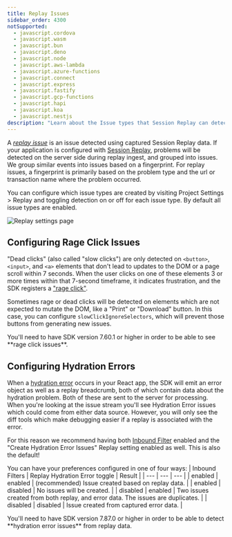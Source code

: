 ```yaml
---
title: Replay Issues
sidebar_order: 4300
notSupported:
  - javascript.cordova
  - javascript.wasm
  - javascript.bun
  - javascript.deno
  - javascript.node
  - javascript.aws-lambda
  - javascript.azure-functions
  - javascript.connect
  - javascript.express
  - javascript.fastify
  - javascript.gcp-functions
  - javascript.hapi
  - javascript.koa
  - javascript.nestjs
description: "Learn about the Issue types that Session Replay can detect."
---
```


A _[replay issue](/product/issues/issue-details/replay-issues/)_ is an issue detected using captured Session Replay data. If your application is configured with [Session Replay](/product/session-replay/), problems will be detected on the server side during replay ingest, and grouped into issues. We group similar events into issues based on a fingerprint. For replay issues, a fingerprint is primarily based on the problem type and the url or transaction name where the problem occurred.

You can configure which issue types are created by visiting Project Settings > Replay and toggling detection on or off for each issue type. By default all issue types are enabled.

![Replay settings page](./img/replay-settings.png)

## Configuring Rage Click Issues

"Dead clicks" (also called "slow clicks") are only detected on `<button>`, `<input>`, and `<a>` elements that don't lead to updates to the DOM or a page scroll within 7 seconds. When the user clicks on one of these elements 3 or more times within that 7-second timeframe, it indicates frustration, and the SDK registers a ["rage click"](/product/issues/issue-details/replay-issues/rage-clicks/).

Sometimes rage or dead clicks will be detected on elements which are not expected to mutate the DOM, like a "Print" or "Download" button. In this case, you can configure `slowClickIgnoreSelectors`, which will prevent those buttons from generating new issues.

<Note>
You'll need to have SDK version 7.60.1 or higher in order to be able to see **rage click issues**.
</Note>

## Configuring Hydration Errors

When a [hydration error](/product/issues/issue-details/replay-issues/hydration-error/) occurs in your React app, the SDK will emit an error object as well as a replay breadcrumb, both of which contain data about the hydration problem. Both of these are sent to the server for processing. When you're looking at the issue stream you'll see Hydration Error issues which could come from either data source. However, you will only see the diff tools which make debugging easier if a replay is associated with the error.

For this reason we recommend having both [Inbound Filter](/concepts/data-management/filtering/) enabled and the "Create Hydration Error Issues" Replay setting enabled as well. This is also the default!

You can have your preferences configured in one of four ways:
| Inbound Filters | Replay Hydration Error toggle | Result |
| --- | --- | --- |
| enabled | enabled | (recommended) Issue created based on replay data. |
| enabled | disabled | No issues will be created. |
| disabled | enabled | Two issues created from both replay, and error data. The issues are duplicates. |
| disabled | disabled | Issue created from captured error data. |

<Note>
You'll need to have SDK version 7.87.0 or higher in order to be able to detect **hydration error issues** from replay data.
</Note>
